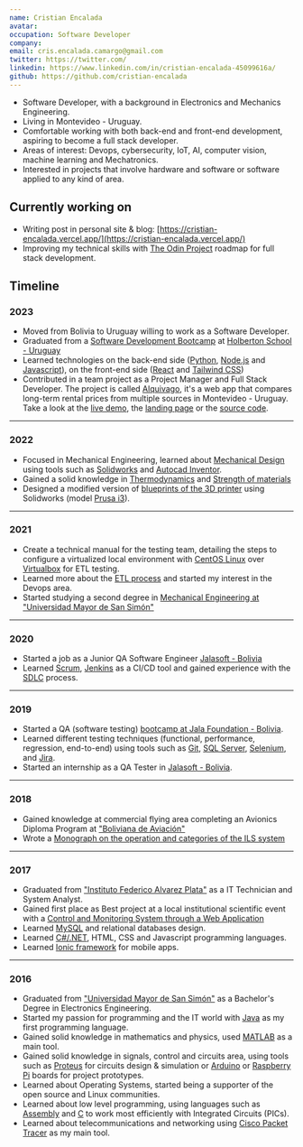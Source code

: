 ```yaml
---
name: Cristian Encalada
avatar: 
occupation: Software Developer
company:
email: cris.encalada.camargo@gmail.com
twitter: https://twitter.com/
linkedin: https://www.linkedin.com/in/cristian-encalada-45099616a/
github: https://github.com/cristian-encalada
---
```


* Software Developer, with a background in Electronics and Mechanics Engineering.
* Living in Montevideo - Uruguay.
* Comfortable working with both back-end and front-end development, aspiring to become a full stack developer.
* Areas of interest: Devops, cybersecurity, IoT, AI, computer vision, machine learning and Mechatronics.
* Interested in projects that involve hardware and software or software applied to any kind of area.

## Currently working on

- Writing post in personal site & blog: [https://cristian-encalada.vercel.app/](https://cristian-encalada.vercel.app/)
- Improving my technical skills with [The Odin Project](https://www.theodinproject.com/dashboard) roadmap for full stack development.

## Timeline

### 2023

- Moved from Bolivia to Uruguay willing to work as a Software Developer.
- Graduated from a [Software Development Bootcamp](https://holbertonschool.uy/fundamentos/) at [Holberton School - Uruguay](https://holbertonschool.uy/)
- Learned technologies on the back-end side ([Python](https://www.python.org/), [Node.js](https://nodejs.org/en) and [Javascript](https://developer.mozilla.org/en-US/docs/Web/JavaScript)), on the front-end side ([React](https://react.dev/) and [Tailwind CSS](https://tailwindcss.com/))
- Contributed in a team project as a Project Manager and Full Stack Developer. The project is called [Alquivago](https://alquivago-landing.vercel.app/), it's a web app that compares long-term rental prices from multiple sources in Montevideo - Uruguay. Take a look at the [live demo](https://alquivago.vercel.app/), the [landing page](https://alquivago-landing.vercel.app/) or the [source code](https://github.com/cristian-encalada/Alquivago).

---

### 2022

- Focused in Mechanical Engineering, learned about [Mechanical Design](https://ocw.mit.edu/courses/2-72-elements-of-mechanical-design-spring-2009/) using tools such as [Solidworks](https://www.solidworks.com/) and [Autocad Inventor](https://www.autodesk.com/products/inventor/overview).
- Gained a solid knowledge in [Thermodynamics](https://en.wikipedia.org/wiki/Thermodynamics) and [Strength of materials](https://en.wikipedia.org/wiki/Strength_of_materials)
- Designed a modified version of [blueprints of the 3D printer](https://github.com/cristian-encalada/dev/blob/portfolio_v1/assets/pdf/project5.pdf) using Solidworks (model [Prusa i3](https://www.prusa3d.com/category/original-prusa-i3-mk3s/)).
---

### 2021

- Create a technical manual for the testing team, detailing the steps to configure a virtualized local
environment with [CentOS Linux](https://www.centos.org/) over [Virtualbox](https://www.virtualbox.org/) for ETL testing.
- Learned more about the [ETL process](https://en.wikipedia.org/wiki/Extract,_transform,_load) and started my interest in the Devops area.
- Started studying a second degree in [Mechanical Engineering at "Universidad Mayor de San Simón"](http://www.fcyt.umss.edu.bo/pregrado/mecanica/)
---


### 2020

- Started a job as a Junior QA Software Engineer [Jalasoft - Bolivia](https://www.jalasoft.com/)
- Learned [Scrum](https://www.scrum.org/resources/what-scrum-module), [Jenkins](https://www.jenkins.io/) as a CI/CD tool and gained experience with the [SDLC](https://stackify.com/what-is-sdlc/) process.

---


### 2019

- Started a QA (software testing) [bootcamp at Jala Foundation - Bolivia](https://www.jalasoft.com/education/bootcamps).
- Learned  different testing techniques (functional, performance, regression, end-to-end) using tools such as [Git](https://git-scm.com/),
[SQL Server](https://www.microsoft.com/en-us/sql-server/sql-server-downloads), [Selenium](https://www.selenium.dev/), and [Jira](https://www.atlassian.com/software/jira).
- Started an internship as a QA Tester in [Jalasoft - Bolivia](https://www.jalasoft.com/).

---


### 2018

- Gained knowledge at commercial flying area completing an Avionics Diploma Program at ["Boliviana de Aviación"](https://www.boa.bo/)
- Wrote a [Monograph on the operation and categories of the ILS system](https://github.com/cristian-encalada/dev/blob/portfolio_v1/assets/pdf/project4.pdf)

---

### 2017

- Graduated from ["Instituto Federico Alvarez Plata"](http://incoscbba.com/web/sistemas-informaticos/) as a IT Technician and System Analyst.
- Gained first place as Best project at a local institutional scientific event with a [Control and Monitoring System through a Web Application](https://cristian-encalada.github.io/dev/assets/pdf/project1.pdf)
- Learned [MySQL](https://www.mysql.com/) and relational databases design.
- Learned [C#/.NET](https://learn.microsoft.com/en-us/dotnet/csharp/tour-of-csharp/), HTML, CSS and Javascript programming languages.
- Learned [Ionic framework](https://ionicframework.com/) for mobile apps.
---

### 2016

- Graduated from ["Universidad Mayor de San Simón"](http://www.fcyt.umss.edu.bo/pregrado/electronica/) as a Bachelor's Degree in Electronics Engineering.
- Started my passion for programming and the IT world with [Java](https://docs.oracle.com/javase/8/docs/technotes/guides/language/index.html) as my first programming language.
- Gained solid knowledge in mathematics and physics, used [MATLAB](https://www.mathworks.com/products/matlab.html) as a main tool.
- Gained solid knowledge in signals, control and circuits area, using tools such as [Proteus](https://www.labcenter.com/) for circuits design & simulation or [Arduino](https://www.arduino.cc/) or [Raspberry Pi](https://www.raspberrypi.org/) boards for project prototypes.
- Learned about Operating Systems, started being a supporter of the open source and Linux communities.
- Learned about low level programming, using languages such as [Assembly](https://en.wikipedia.org/wiki/Assembly_language) and [C](https://en.wikipedia.org/wiki/C_(programming_language)) to work most efficiently with Integrated Circuits (PICs).
- Learned about telecommunications and networking using [Cisco Packet Tracer](https://www.netacad.com/courses/packet-tracer) as my main tool.